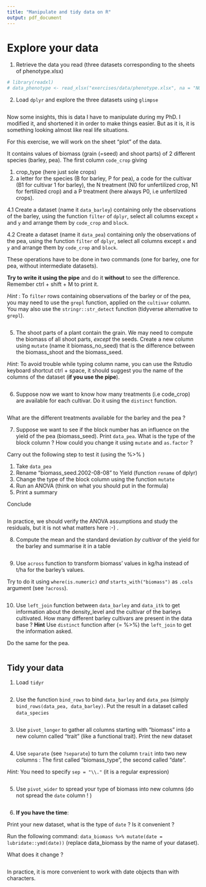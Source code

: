 ```yaml
---
title: "Manipulate and tidy data on R"
output: pdf_document
---
```



# Explore your data


1. Retrieve the data you read (three datasets corresponding to the sheets of phenotype.xlsx)

```r
# library(readxl)
# data_phenotype <- read_xlsx("exercises/data/phenotype.xlsx", na = "NOT MEASURED")


```

2. Load `dplyr` and explore the three datasets using `glimpse`

```r

```


Now some insights, this is data I have to manipulate during my PhD. I modified it, and shortened it in order to make things easier. But as it is, it is something looking almost like real life situations.



For this exercise, we will work on the sheet "plot" of the data.

It contains values of biomass (grain (=seed) and shoot parts) of 2 different species (barley, pea). The first column `code_crop` giving 

1. crop_type (here just sole crops)
2. a letter for the species (B for barley, P for pea), a code for the cultivar (B1 for cultivar 1 for barley), the N treatment (N0 for unfertilized crop, N1 for fertilized crop) and a P treatment (here always P0, i.e unfertilzed crops).

4.1 Create a dataset  (name it `data_barley`) containing only the observations of the barley, using the function `filter` of `dplyr`, select all columns except `x` and `y` and arrange them by `code_crop` and `block`.

4.2 Create a dataset  (name it `data_pea`) containing only the observations of the pea, using the function `filter` of `dplyr`, select all columns except `x` and `y` and arrange them by `code_crop` and `block`.

These operations have to be done in two commands (one for barley, one for pea, without intermediate datasets).

__Try to write it using the pipe__ and do it __without__ to see the difference.
Remember ctrl + shift + M to print it.

*Hint* : To `filter` rows containing observations of the barley or of the pea, you may need to use the `grepl` function, applied on the `cultivar` column. You may also use the `stringr::str_detect` function (tidyverse alternative to `grepl`).

```r


```


5. The shoot parts of a plant contain the grain. We may need to compute the biomass of all shoot parts, *except* the seeds. Create a new column using `mutate` (name it biomass_no_seed) that is the difference between the biomass_shoot and the biomass_seed.

*Hint*: To avoid trouble while typing column name, you can use the Rstudio keyboard shortcut ctrl + space, it should suggest you the name of the columns of the dataset (__if you use the pipe__).

```r


```

6. Suppose now we want to know how many treatments (i.e code_crop) are available for each cultivar. Do it using the `distinct` function.


```r

```

What are the different treatments available for the barley and the pea ?


7. Suppose we want to see if the block number has an influence on the yield of the pea (biomass_seed).
Print `data_pea`. What is the type of the block column ? How could you change it using `mutate` and `as.factor` ?

Carry out the following step to test it (using the %>% )

1. Take `data_pea`
2. Rename "biomass_seed.2002-08-08" to Yield (function `rename` of dplyr)
3. Change the type of the block column using the function `mutate`
4. Run an ANOVA (think on what you should put in the formula)
5. Print a summary

Conclude


```r

```

In practice, we should verify the ANOVA assumptions and study the residuals, but it is not what matters here :-) .

8. Compute the mean and the standard deviation *by cultivar* of the yield for the barley and summarise it in a table

```r

```

9. Use `across` function to transform biomass' values in kg/ha instead of t/ha for the barley's values.

Try to do it using `where(is.numeric)` *and* `starts_with("biomass")` as `.cols` argument (see `?across`).


```r


```

10. Use `left_join` function between `data_barley` and `data_itk` to get information about the density_level and the cultivar of the barleys cultivated. How many different barley cultivars are present in the data base ?
**Hint** Use `distinct` function after (= %>%) the `left_join` to get the information asked.

Do the same for the pea.

```r

```

## Tidy your data


1. Load `tidyr`

```r

```

2. Use the function `bind_rows` to bind `data_barley` and `data_pea` (simply `bind_rows(data_pea, data_barley)`. Put the result in a dataset called `data_species`

```r


```



3. Use `pivot_longer` to gather all columns starting with "biomass" into a new column called "trait" (like a functional trait). Print the new dataset

```r

```

4. Use `separate` (see `?separate`) to turn the column `trait` into two new columns : The first called "biomass_type", the second called "date".

*Hint:* You need to specify `sep = "\\."` (it is a regular expression) 
```r

```

5. Use `pivot_wider` to spread your type of biomass into new columns (do not spread the `date` column ! )

```r
```


6. __If you have the time__:

Print your new dataset, what is the type of `date` ? Is it convenient ?

Run the following command: `data_biomass %>% mutate(date = lubridate::ymd(date))` (replace data_biomass by the name of your dataset).

What does it change ? 



```r

```

In practice, it is more convenient to work with date objects than with characters.



